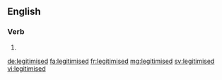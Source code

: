 ==English==
{{alternative spelling of|legitimized|lang=en}}

===Verb===
{{head|en|verb form}}

# {{en-past of|legitimise}}

[[de:legitimised]]
[[fa:legitimised]]
[[fr:legitimised]]
[[mg:legitimised]]
[[sv:legitimised]]
[[vi:legitimised]]